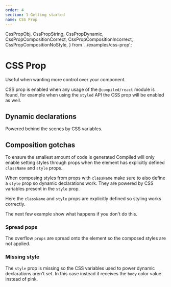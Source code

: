 ```yaml
---
order: 4
section: 1-Getting started
name: CSS Prop
---
```


  CssPropObj,
  CssPropString,
  CssPropDynamic,
  CssPropCompositionCorrect,
  CssPropCompositionIncorrect,
  CssPropCompositionNoStyle,
} from '../examples/css-prop';

# CSS Prop

Useful when wanting more control over your component.

CSS prop is enabled when any usage of the `@compiled/react` module is found,
for example when using the `styled` API the CSS prop will be enabled as well.

<CssPropString />

## Dynamic declarations

Powered behind the scenes by CSS variables.

<CssPropDynamic />

## Composition gotchas

To ensure the smallest amount of code is generated Compiled will only enable setting styles through props when the element has explicitly defined `className` and `style` props.

When composing styles from props with `className` make sure to also define a `style` prop so dynamic declarations work.
They are powered by CSS variables present in the `style` prop.

Here the `className` and `style` props are explicitly defined so styling works correctly.

<CssPropCompositionCorrect />

The next few example show what happens if you don't do this.

### Spread pops

The overflow `props` are spread onto the element so the composed styles are not applied.

<CssPropCompositionIncorrect />

### Missing style

The `style` prop is missing so the CSS variables used to power dynamic declarations aren't set.
In this case instead it receives the `body` color value instead of pink.

<CssPropCompositionNoStyle />
